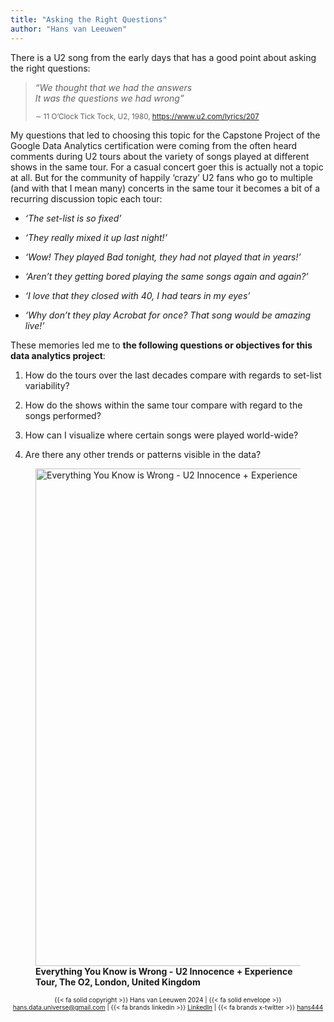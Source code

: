 ```yaml
---
title: "Asking the Right Questions"
author: "Hans van Leeuwen"
---
```


There is a U2 song from the early days that has a good point about asking the right questions:

> *"We thought that we had the answers\
> It was the questions we had wrong"*
>
> ~∼ 11 O'Clock Tick Tock, U2, 1980, <https://www.u2.com/lyrics/207>~

My questions that led to choosing this topic for the Capstone Project of the Google Data Analytics certification were coming from the often heard comments during U2 tours about the variety of songs played at different shows in the same tour. For a casual concert goer this is actually not a topic at all. But for the community of happily 'crazy' U2 fans who go to multiple (and with that I mean many) concerts in the same tour it becomes a bit of a recurring discussion topic each tour:

-   *'The set-list is so fixed'*

-   *'They really mixed it up last night!'*

-   *'Wow! They played Bad tonight, they had not played that in years!'*

-   *'Aren't they getting bored playing the same songs again and again?'*

-   *'I love that they closed with 40, I had tears in my eyes'*

-   *'Why don't they play Acrobat for once? That song would be amazing live!'*

These memories led me to **the following questions or objectives for this data analytics project**:

1.  How do the tours over the last decades compare with regards to set-list variability?

2.  How do the shows within the same tour compare with regard to the songs performed?

3.  How can I visualize where certain songs were played world-wide?

4.  Are there any other trends or patterns visible in the data?

![**Everything You Know is Wrong -** **U2 Innocence + Experience Tour, The O2, London, United Kingdom**](u2hvl/EverythingYouKnowIsWrong.JPG){fig-alt="Everything You Know is Wrong" width="796"}

 
 
::: {style="text-align:center; font-size: 10px;"}
{{< fa solid copyright >}} Hans van Leeuwen 2024 \| {{< fa solid envelope >}} [hans.data.universe\@gmail.com](mailto:hans.data.universe@gmail.com) \| {{< fa brands linkedin >}} [LinkedIn](https://www.linkedin.com/in/vanleeuwenhans/) \| {{< fa brands x-twitter >}} [hans444](https://x.com/hans444)
:::